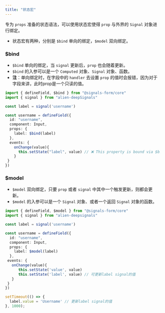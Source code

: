 ```yaml
---
title: "状态宏"
---
```


专为 `props` 准备的状态语法，可以使用状态宏使得 `prop` 与外界的 `Signal` 对象进行绑定。

- 状态宏有两种，分别是 `$bind` 单向的绑定，`$model` 双向绑定。

### $bind
- `$bind` 单向的绑定，当 `signal` 更新后，`prop` 也会随着更新。
- `$bind` 的入参可以是一个 `Computed` 对象、`Signal` 对象、函数。
- **注**：单向绑定时，在字段中的 `handler` 去设置 `prop` 的值时会报错，因为对于字段来讲，此时prop是一个只读的值。
```ts
import { defineField, $bind } from "@signals-form/core"
import { signal } from "alien-deepSignals"

const label = signal('username')

const username = defineField({
  id: "username",
  component: Input,
  props: {
    label: $bind(label)
  },
  events: {
    onChange(value){
      this.setState("label", value) // ❌ This property is bound via $bind and is read-only. Use the source field's setState/setAsyncState methods instead.
    }
 }
})
```

### $model
- `$model` 双向绑定，只要 `prop` 或者 `signal` 中其中一个触发更新，则都会更新。
- `$model` 的入参可以是一个 `Signal` 对象、或者一个返回 `Signal` 对象的函数。

```ts
import { defineField, $model } from "@signals-form/core"
import { signal } from "alien-deepsignals"

const label = signal('username')

const username = defineField({
  id: "username",
  component: Input,
  props: {
    label: $model(label)
  },
 events: {
   onChange(value){
      this.setState('value', value)
      this.setState('label', value) // 可更新label signal的值
   }
 }
})

setTimeout(() => {
  label.value = 'Username' // 更新label signal的值
}, 1000);

```
